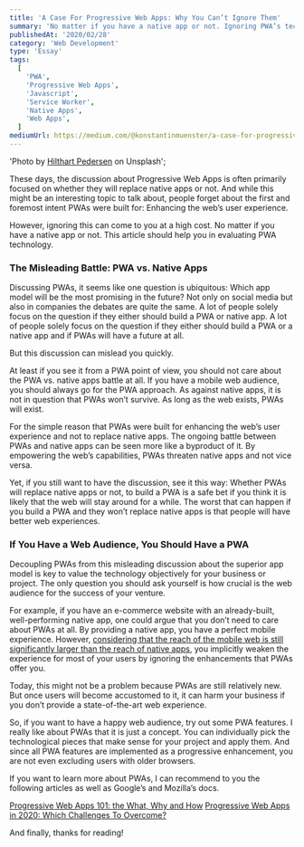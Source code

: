 ```yaml
---
title: 'A Case For Progressive Web Apps: Why You Can’t Ignore Them'
summary: 'No matter if you have a native app or not. Ignoring PWA’s technology can harm your venture’s success long term.'
publishedAt: '2020/02/28'
category: 'Web Development'
type: 'Essay'
tags:
  [
    'PWA',
    'Progressive Web Apps',
    'Javascript',
    'Service Worker',
    'Native Apps',
    'Web Apps',
  ]
mediumUrl: https://medium.com/@konstantinmuenster/a-case-for-progressive-web-apps-why-you-cant-ignore-them-66e28df3c497
---
```


  'Photo by <a href="https://unsplash.com/@h3p" target="_blank" rel="noopener noreferrer">Hilthart Pedersen</a> on Unsplash';

These days, the discussion about Progressive Web Apps is often primarily focused on whether they will replace native apps or not. And while this might be an interesting topic to talk about, people forget about the first and foremost intent PWAs were built for: Enhancing the web’s user experience.

However, ignoring this can come to you at a high cost. No matter if you have a native app or not. This article should help you in evaluating PWA technology.

### The Misleading Battle: PWA vs. Native Apps

Discussing PWAs, it seems like one question is ubiquitous: Which app model will be the most promising in the future? Not only on social media but also in companies the debates are quite the same. A lot of people solely focus on the question if they either should build a PWA or native app. A lot of people solely focus on the question if they either should build a PWA or a native app and if PWAs will have a future at all.

But this discussion can mislead you quickly.

At least if you see it from a PWA point of view, you should not care about the PWA vs. native apps battle at all. If you have a mobile web audience, you should always go for the PWA approach. As against native apps, it is not in question that PWAs won’t survive. As long as the web exists, PWAs will exist.

For the simple reason that PWAs were built for enhancing the web’s user experience and not to replace native apps. The ongoing battle between PWAs and native apps can be seen more like a byproduct of it. By empowering the web’s capabilities, PWAs threaten native apps and not vice versa.

Yet, if you still want to have the discussion, see it this way: Whether PWAs will replace native apps or not, to build a PWA is a safe bet if you think it is likely that the web will stay around for a while. The worst that can happen if you build a PWA and they won’t replace native apps is that people will have better web experiences.

### If You Have a Web Audience, You Should Have a PWA

Decoupling PWAs from this misleading discussion about the superior app model is key to value the technology objectively for your business or project. The only question you should ask yourself is how crucial is the web audience for the success of your venture.

For example, if you have an e-commerce website with an already-built, well-performing native app, one could argue that you don’t need to care about PWAs at all. By providing a native app, you have a perfect mobile experience. However, [considering that the reach of the mobile web is still significantly larger than the reach of native apps](https://www.youtube.com/watch?v=m-sCdS0sQO8&t=1m10s), you implicitly weaken the experience for most of your users by ignoring the enhancements that PWAs offer you.

Today, this might not be a problem because PWAs are still relatively new. But once users will become accustomed to it, it can harm your business if you don’t provide a state-of-the-art web experience.

So, if you want to have a happy web audience, try out some PWA features. I really like about PWAs that it is just a concept. You can individually pick the technological pieces that make sense for your project and apply them. And since all PWA features are implemented as a progressive enhancement, you are not even excluding users with older browsers.

If you want to learn more about PWAs, I can recommend to you the following articles as well as Google’s and Mozilla’s docs.

[Progressive Web Apps 101: the What, Why and How](https://medium.com/free-code-camp/progressive-web-apps-101-the-what-why-and-how-4aa5e9065ac2)
[Progressive Web Apps in 2020: Which Challenges To Overcome?](https://medium.com/swlh/progressive-web-apps-in-2020-which-challenges-to-overcome-2a3526da5615)

And finally, thanks for reading!
